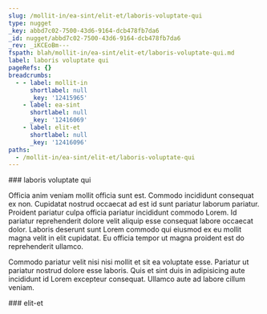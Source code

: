 ```yaml
---
slug: /mollit-in/ea-sint/elit-et/laboris-voluptate-qui
type: nugget
_key: abbd7c02-7500-43d6-9164-dcb478fb7da6
_id: nugget/abbd7c02-7500-43d6-9164-dcb478fb7da6
_rev: _iKCEoBm---
fspath: blah/mollit-in/ea-sint/elit-et/laboris-voluptate-qui.md
label: laboris voluptate qui
pageRefs: {}
breadcrumbs:
  - - label: mollit-in
      shortlabel: null
      _key: '12415965'
    - label: ea-sint
      shortlabel: null
      _key: '12416069'
    - label: elit-et
      shortlabel: null
      _key: '12416096'
paths:
  - /mollit-in/ea-sint/elit-et/laboris-voluptate-qui
---
```


<NuggetArea>
<Nugget slug="/mollit-in/ea-sint/elit-et/laboris-voluptate-qui" type="nugget" _key="abbd7c02-7500-43d6-9164-dcb478fb7da6" _id="nugget/abbd7c02-7500-43d6-9164-dcb478fb7da6" _rev="_iKCEoBm---" fspath="blah/mollit-in/ea-sint/elit-et/laboris-voluptate-qui.md" label="laboris voluptate qui" paths="/mollit-in/ea-sint/elit-et/laboris-voluptate-qui">
<NuggetBody>
### laboris voluptate qui

Officia anim veniam mollit officia sunt est. Commodo incididunt consequat ex non. Cupidatat nostrud occaecat ad est id sunt pariatur laborum pariatur. Proident pariatur culpa officia pariatur incididunt commodo Lorem. Id pariatur reprehenderit dolore velit aliquip esse consequat labore occaecat dolor. Laboris deserunt sunt Lorem commodo qui eiusmod ex eu mollit magna velit in elit cupidatat. Eu officia tempor ut magna proident est do reprehenderit ullamco.

Commodo pariatur velit nisi nisi mollit et sit ea voluptate esse. Pariatur ut pariatur nostrud dolore esse laboris. Quis et sint duis in adipisicing aute incididunt id Lorem excepteur consequat. Ullamco aute ad labore cillum veniam.

</NuggetBody>
<Breadcrumbs>
<Crumbs>
<Crumb _key="12415965" label="mollit-in" /><Crumb _key="12416069" label="ea-sint" /><Crumb _key="12416096" label="elit-et" />
</Crumbs>
</Breadcrumbs>
</Nugget>

<NuggetsInbound>
</NuggetsInbound>
<NuggetsOutbound>
</NuggetsOutbound>
</NuggetArea>
<PassagesInbound>
<Passage direction="inbound" type="passage" _key="12416096" _id="passage/12416096" _rev="_iKCEoBi--_" label="elit-et" passage="elit-et" fspath="blah/mollit-in/ea-sint/elit-et" paths="/mollit-in/ea-sint/elit-et" slug="/mollit-in/ea-sint/elit-et">
<NuggetBody>
### elit-et

</NuggetBody>
<Breadcrumbs>
<Crumbs>
<Crumb _key="12415965" label="mollit-in" /><Crumb _key="12416069" label="ea-sint" />
</Crumbs>
</Breadcrumbs>
</Passage>

</PassagesInbound>
<PassagesOutbound>
</PassagesOutbound>